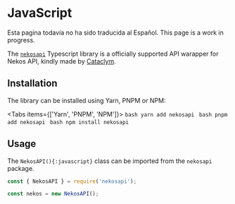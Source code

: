 
# JavaScript

<Callout type="info">
    Esta pagina todavía no ha sido traducida al Español.
</Callout>

<Callout type="info">
    This page is a work in progress.
</Callout>

The [`nekosapi`](https://www.npmjs.com/package/nekosapi) Typescript library is a officially supported API warapper for Nekos API, kindly made by [Cataclym](https://gitlab.com/cataclym).

## Installation

The library can be installed using Yarn, PNPM or NPM:


<Tabs items={['Yarn', 'PNPM', 'NPM']}>
    <Tab>
        ```bash
        yarn add nekosapi
        ```
    </Tab>
    <Tab>
        ```bash
        pnpm add nekosapi
        ```
    </Tab>
    <Tab>
        ```bash
        npm install nekosapi
        ```
    </Tab>
</Tabs>

## Usage

The `NekosAPI(){:javascript}` class can be imported from the `nekosapi` package.

```javascript showLineNumbers
const { NekosAPI } = require('nekosapi');

const nekos = new NekosAPI();
```
